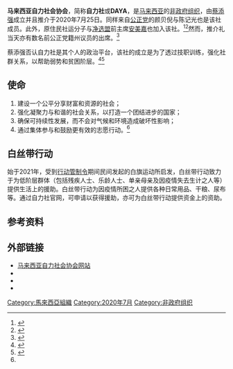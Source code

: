{{Multiple issues|
{{COI|time=2020-09-06T17:19:42+00:00}}
{{Newsrelease|time=2020-09-07T09:03:20+00:00}}
}}
{{Infobox organization
|name                = 马来西亚自力社会协会
|original_name       = Pertubuhan Daya Masyarakat Malaysia
|image               = <!-- 组织标记图片 -->
|image_border        = <!-- 另一个图片，用于分隔上一个参数中图片和下面各项参数 -->
|size                = <!-- 图片宽度，默认值：200px -->
|border              = <!-- 图片边框，yes为有，默认为无 -->
|caption             = <!-- 图片标题 -->
|map                 = <!-- 地图图片 -->
|msize               = <!-- 地图宽度，默认值：250px -->
|mcaption            = <!-- 地图标题 -->
|abbreviation        = 自力社、DAYA
|motto               = <!-- 组织宣言 -->
|formation           = 2020年7月25日
|founder             = [[蔡添强|蔡添强]]
|extinction          = <!-- 解散时间 -->
|type                = [[非政府组织|非政府组织]]
|status              = <!-- 地位（如：临时机构，特别机构，协会，基金会，隸屬層級等） -->
|purpose             = 资源整合与经济共享、强化社会互助关系
|headquarters        = S-28-1, Maxim Sentul, No 25 Jalan Sentul Perdana, 51000 Setapak, Kuala Lumpur.
|location            = <!-- 组织所在地 -->
|region_served       = <!-- 服务区域 -->
|membership          = <!-- 會員數 -->
|language            = [[马来语|马来语]]、[[英语|英语]]、[[华语|华语]]
|leader_title        = 主席
|leader_name         = [[蔡添强|蔡添强]]
|main_organ          = <!-- 主要运行机构（如：董事会，办公室等） -->
|parent_organization = <!-- 上级组织 -->
|affiliations        = <!-- 附属或分支组织 -->
|num_staff           = <!-- 雇员人数 -->
|num_volunteers      = <!-- 志愿者人数 -->
|budget              = <!-- 预算 -->
|website             = {{URL|https://www.daya.my}}
|remarks             = <!-- 注释 -->
}}

'''马来西亚自力社会协会'''，简称'''自力社'''或'''DAYA'''，是[[马来西亚|马来西亚]]的[[非政府组织|非政府组织]]，由[[蔡添强|蔡添强]]成立并且推介于2020年7月25日。同样来自[[人民公正党|公正党]]的颜贝倪与陈记光也是该社成员。此外，原住民社运分子{{tsl|en|Amani Williams Hunt Abdullah|巴东尼律师}}与[[净选盟|净选盟]]前主席[[安美嘉|安美嘉]]也加入该社。<ref name="东方日报">{{cite web |title=蔡添强非政府组织　自力社周六推介礼 |url=https://www.orientaldaily.com.my/index.php/news/nation/2020/07/23/353472 |website=马来西亚东方日报 |accessdate=2020-09-06}}</ref><ref name="Astro AWANI">{{cite web |author1=Faris Danial Razi |title=Tian Chua akui NGO Daya tiada kaitan dengan politik |url=https://www.astroawani.com/berita-politik/tian-chua-akui-ngo-daya-tiada-kaitan-dengan-politik-252778 |website=Astro AWANI |accessdate=2020-09-06 |archive-date=2020-10-03 |archive-url=https://web.archive.org/web/20201003035700/https://www.astroawani.com/berita-politik/tian-chua-akui-ngo-daya-tiada-kaitan-dengan-politik-252778 |dead-url=no }}</ref>然而，推介礼当天亦有数名前公正党籍州议员的出席。<ref name="Malay Mail">{{cite web |author1=Radzi Razak |title=‘We are above politics, but not allergic to it’: PKR veep launches new NGO Daya to bring reform ideals back to Malaysia |url=https://www.malaymail.com/news/malaysia/2020/07/25/we-are-above-politics-but-not-allergic-to-it-pkr-veep-launches-new-ngo-daya/1888074 |website=Malay Mail |accessdate=2020-09-06 |archive-date=2020-10-25 |archive-url=https://web.archive.org/web/20201025072839/https://www.malaymail.com/news/malaysia/2020/07/25/we-are-above-politics-but-not-allergic-to-it-pkr-veep-launches-new-ngo-daya/1888074 |dead-url=no }}</ref>

蔡添强否认自力社是其个人的政治平台，该社的成立是为了透过技职训练，强化社群关系，以帮助弱势和贫困阶层。<ref name="透视大马">{{cite web |title=创立自立社没牵涉政治 蔡添强：我仍是公正党一份子 |url=https://www.themalaysianinsight.com/chinese/s/262931 |website=透视大马 |accessdate=2020-09-06}}</ref><ref name="团结面对疫情，重新整装出发">{{cite web |title=SERUAN UNTUK BERTINDAK: INISIATIF TERBARU SOLIDARITI |url=https://daya.my/seruan-untuk-bertindak-inisiatif-terbaru-solidariti/ |website=DAYA |accessdate=2021-09-05 |archive-url=https://web.archive.org/web/20210904171856/https://daya.my/seruan-untuk-bertindak-inisiatif-terbaru-solidariti/ |archive-date=2021-09-05}}</ref>

== 使命 ==
# 建设一个公平分享财富和资源的社会；
# 强化凝聚力与和谐的社会关系，以打造一个团结进步的国家；
# 确保可持续性发展，而不会对气候和环境造成破坏性影响；
# 通过集体参与和鼓励更有效的志愿行动。<ref name="团结面对疫情，重新整装出发"/>

== 白丝带行动 ==
始于2021年，受到[[行动管制令|行动管制令]]期间民间发起的白旗运动所启发，白丝带行动致力于为低阶层群体（包括残疾人士、乐龄人士、单亲母亲及因疫情失去生计之人等）提供生活上的援助。白丝带行动为因疫情所困之人提供各种日常用品、干粮、尿布等。通过自力社官网，可申请以获得援助，亦可为白丝带行动提供资金上的资助。

== 参考资料 ==
{{Reflist}}

== 外部链接 ==
* [https://www.daya.my/cn 马来西亚自力社会协会网站]
* {{facebook|DAYAMALAYSIA}}
* {{twitter|DayaMalaysia}}
* {{Instagram|dayamalaysia}}

[[Category:馬來西亞組織|Category:馬來西亞組織]]
[[Category:2020年7月|Category:2020年7月]]
[[Category:非政府组织|Category:非政府组织]]